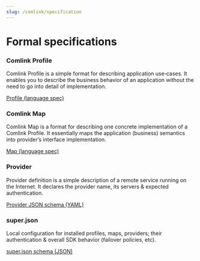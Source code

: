 ```yaml
---
slug: /comlink/specification
---
```


# Formal specifications

<div class="row padding-bottom--lg">
  <div class="col col--6">
    <div class="card shadow">
      <div class="card__body">
        <h3>Comlink Profile</h3>
        <p>
          Comlink Profile is a simple format for describing application use‐cases. It enables you to describe the business behavior of an application without the need to go into detail of implementation.
        </p>
      </div>
      <div class="card__footer">
        <a href="/docs/comlink/profile" class="button button--primary button--block">Profile (language spec)</a>
      </div>
    </div>
  </div>

  <div class="col col--6">
    <div class="card shadow">
      <div class="card__body">
        <h3>Comlink Map</h3>
        <p>
          Comlink Map is a format for describing one concrete implementation of a Comlink Profile. It essentially maps the application (business) semantics into provider’s interface implementation.
        </p>
      </div>
      <div class="card__footer">
        <a href="/docs/comlink/map" class="button button--primary button--block">Map (language spec)</a>
      </div>
    </div>
  </div>
</div>

<div class="row">
  <div class="col col--6">
    <div class="card shadow">
      <div class="card__body">
        <h3>Provider</h3>
        <p>
          Provider definition is a simple description of a remote service running on the Internet. It declares the provider name, its servers & expected authentication.
        </p>
      </div>
      <div class="card__footer">
        <a href="/docs/comlink/provider.yaml" class="button button--primary button--block">Provider JSON schema (YAML)</a>
      </div>
    </div>
  </div>

  <div class="col col--6">
    <div class="card shadow">
      <div class="card__body">
        <h3>super.json</h3>
        <p>
          Local configuration for installed profiles, maps, providers; their authentication & overall SDK behavior (failover policies, etc).
        </p>
      </div>
      <div class="card__footer">
        <a href="/docs/comlink/super.json" class="button button--primary button--block">super.json schema (JSON)</a>
      </div>
    </div>
  </div>
</div>
